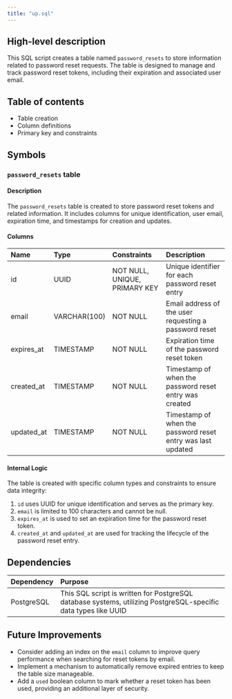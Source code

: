 ```yaml
---
title: "up.sql"
---
```


## High-level description
This SQL script creates a table named `password_resets` to store information related to password reset requests. The table is designed to manage and track password reset tokens, including their expiration and associated user email.

## Table of contents
- Table creation
- Column definitions
- Primary key and constraints

## Symbols

### `password_resets` table
#### Description
The `password_resets` table is created to store password reset tokens and related information. It includes columns for unique identification, user email, expiration time, and timestamps for creation and updates.

#### Columns
| Name | Type | Constraints | Description |
|:-----|:-----|:------------|:------------|
| id | UUID | NOT NULL, UNIQUE, PRIMARY KEY | Unique identifier for each password reset entry |
| email | VARCHAR(100) | NOT NULL | Email address of the user requesting a password reset |
| expires_at | TIMESTAMP | NOT NULL | Expiration time of the password reset token |
| created_at | TIMESTAMP | NOT NULL | Timestamp of when the password reset entry was created |
| updated_at | TIMESTAMP | NOT NULL | Timestamp of when the password reset entry was last updated |

#### Internal Logic
The table is created with specific column types and constraints to ensure data integrity:
1. `id` uses UUID for unique identification and serves as the primary key.
2. `email` is limited to 100 characters and cannot be null.
3. `expires_at` is used to set an expiration time for the password reset token.
4. `created_at` and `updated_at` are used for tracking the lifecycle of the password reset entry.

## Dependencies
| Dependency | Purpose |
|:-----------|:--------|
| PostgreSQL | This SQL script is written for PostgreSQL database systems, utilizing PostgreSQL-specific data types like UUID |

## Future Improvements
- Consider adding an index on the `email` column to improve query performance when searching for reset tokens by email.
- Implement a mechanism to automatically remove expired entries to keep the table size manageable.
- Add a `used` boolean column to mark whether a reset token has been used, providing an additional layer of security.